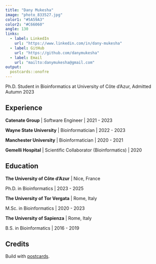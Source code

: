 ---
title: "Dany Mukesha"
image: "photo_833527.jpg"
color1: "#5A59A3"
color2: "#C66060"
angle: 130
links:
  - label: LinkedIn
    url: "https://www.linkedin.com/in/dany-mukesha"
  - label: GitHub
    url: "https://github.com/danymukesha"
  - label: Email
    url: "mailto:danymukesha@gmail.com"
output:
  postcards::onofre
---

Ph.D. Student in Bioinformatics at University of Côte d’Azur, Admitted Autumn 2023

## Experience

**Catenate Group** \| Software Engineer \| 2021 - 2023

**Wayne State University** \| Bioinformatician \| 2022 - 2023

**Manchester University** \| Bioinformatician \| 2020 - 2021

**Gemelli Hospital** \| Scientific Collaborator (Bioinformatics) \| 2020

## Education

**The University of Côte d'Azur** \| Nice, France

Ph.D. in Bioinformatics \| 2023 - 2025

**The University of Tor Vergata** \| Rome, Italy

M.Sc. in Bioinformatics \| 2020 - 2023

**The University of Sapienza** \| Rome, Italy

B.S. in Bioinformatics \| 2016 - 2019

## Credits

Build with [postcards](https://cran.r-project.org/package=postcards).
